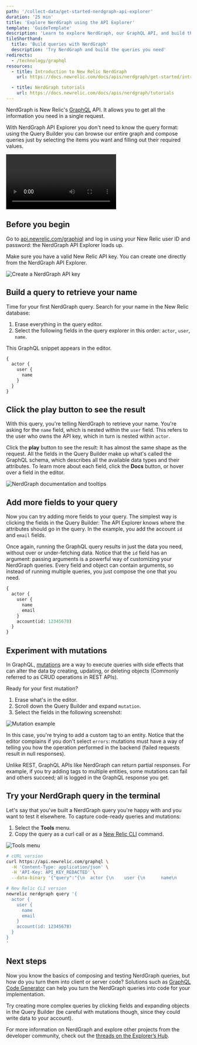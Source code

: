 ```yaml
---
path: '/collect-data/get-started-nerdgraph-api-explorer'
duration: '25 min'
title: 'Explore NerdGraph using the API Explorer'
template: 'GuideTemplate'
description: 'Learn to explore NerdGraph, our GraphQL API, and build the queries you need.'
tileShorthand:
  title: 'Build queries with NerdGraph'
  description: 'Try NerdGraph and build the queries you need'
redirects:
  - /technology/graphql
resources:
  - title: Introduction to New Relic NerdGraph
    url: https://docs.newrelic.com/docs/apis/nerdgraph/get-started/introduction-new-relic-nerdgraph

  - title: NerdGraph tutorials
    url: https://docs.newrelic.com/docs/apis/nerdgraph/tutorials
---
```


<Intro>

NerdGraph is New Relic's [GraphQL](https://graphql.org/) API. It allows you to get all the information you need in a single request.

With NerdGraph API Explorer you don't need to know the query format: using the Query Builder you can browse our entire graph and compose queries just by selecting the items you want and filling out their required values.

<Video id='oo1lbw991a' type='wistia' />

</Intro>

## Before you begin

Go to [api.newrelic.com/graphiql](https://api.newrelic.com/graphiql) and log in using your New Relic user ID and password: the NerdGraph API Explorer loads up.

Make sure you have a valid New Relic API key. You can create one directly from the NerdGraph API Explorer.

![Create a NerdGraph API key](../../images/graphql-guide/create-account.png)

<Steps>
<Step>

## Build a query to retrieve your name

Time for your first NerdGraph query. Search for your name in the New Relic database:

1. Erase everything in the query editor.
2. Select the following fields in the query explorer in this order: `actor`, `user`, `name`.

This GraphQL snippet appears in the editor.

```graphql
{
  actor {
    user {
      name
    }
  }
}
```
</Step>
<Step>

## Click the play button to see the result

With this query, you're telling NerdGraph to retrieve your name. You're asking for the `name` field, which is nested within the `user` field. This refers to the user who owns the API key, which in turn is nested within `actor`.

Click the **play** button to see the result: It has almost the same shape as the request. All the fields in the Query Builder make up what's called the GraphQL schema, which describes all the available data types and their attributes. To learn more about each field, click the **Docs** button, or hover over a field in the editor.


![NerdGraph documentation and tooltips](../../images/graphql-guide/graphql-documentation.png)

</Step><Step>

## Add more fields to your query

Now you can try adding more fields to your query. The simplest way is clicking the fields in the Query Builder: The API Explorer knows where the attributes should go in the query. In the example, you add the account `id` and `email` fields.

Once again, running the GraphQL query results in just the data you need, without over or under-fetching data. Notice that the `id` field has an argument: passing arguments is a powerful way of customizing your NerdGraph queries. Every field and object can contain arguments, so instead of running multiple queries, you just compose the one that you need.

```graphql
{
  actor {
    user {
      name
      email
    }
    account(id: 12345678)
  }
}
```

</Step><Step>

## Experiment with mutations

In GraphQL, [mutations](https://graphql.org/learn/queries/#mutations) are a way to execute queries with side effects that can alter the data by creating, updating, or deleting objects (Commonly referred to as CRUD operations in REST APIs).

Ready for your first mutation?

1. Erase what's in the editor.
2. Scroll down the Query Builder and expand `mutation`.
3. Select the fields in the following screenshot:

![Mutation example](../../images/graphql-guide/mutation-example.png)

In this case, you're trying to add a custom tag to an entity. Notice that the editor complains if you don't select `errors`: mutations must have a way of telling you how the operation performed in the backend (failed requests result in null responses).

<Tip>

Unlike REST, GraphQL APIs like NerdGraph can return partial responses. For example, if you try adding tags to multiple entities, some mutations can fail and others succeed; all is logged in the GraphQL response you get.

</Tip>

</Step><Step>

## Try your NerdGraph query in the terminal

Let's say that you've built a NerdGraph query you're happy with and you want to test it elsewhere. To capture code-ready queries and mutations:

1. Select the **Tools** menu.
2. Copy the query as a curl call or as a [New Relic CLI](...) command.

![Tools menu](../../images/graphql-guide/tools-menu.png)

```bash
# cURL version
curl https://api.newrelic.com/graphql \
  -H 'Content-Type: application/json' \
  -H 'API-Key: API_KEY_REDACTED' \
  --data-binary '{"query":"{\n  actor {\n    user {\n      name\n      email\n    }\n    account(id: 12345678)\n  }\n}\n", "variables":""}'

# New Relic CLI version
newrelic nerdgraph query '{
  actor {
    user {
      name
      email
    }
    account(id: 12345678)
  }
}
'
```
</Step>
</Steps>

## Next steps

Now you know the basics of composing and testing NerdGraph queries, but how do you turn them into client or server code? Solutions such as [GraphQL Code Generator](https://graphql-code-generator.com/) can help you turn the NerdGraph queries into code for your implementation.

Try creating more complex queries by clicking fields and expanding objects in the Query Builder (be careful with mutations though, since they could write data to your account).

For more information on NerdGraph and explore other projects from the developer community, check out the [threads on the Explorer’s Hub](https://discuss.newrelic.com/search?q=nerdgraph).
